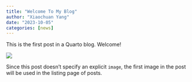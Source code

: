 ```yaml
---
title: "Welcome To My Blog"
author: "Xiaochuan Yang"
date: "2023-10-05"
categories: [news]
---
```


This is the first post in a Quarto blog. Welcome!

![](thumbnail.jpg)

Since this post doesn't specify an explicit `image`, the first image in the post will be used in the listing page of posts.
